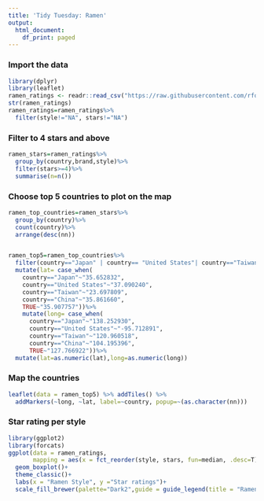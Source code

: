 ---
title: 'Tidy Tuesday: Ramen'
output:
  html_document:
    df_print: paged
---

### Import the data

```{r}
library(dplyr)
library(leaflet)
ramen_ratings <- readr::read_csv("https://raw.githubusercontent.com/rfordatascience/tidytuesday/master/data/2019/2019-06-04/ramen_ratings.csv")
str(ramen_ratings)
ramen_ratings=ramen_ratings%>%
  filter(style!="NA", stars!="NA")
```

### Filter to 4 stars and above

```{r}
ramen_stars=ramen_ratings%>%
  group_by(country,brand,style)%>%
  filter(stars>=4)%>%
  summarise(n=n())
```

### Choose top 5 countries to plot on the map

```{r}
ramen_top_countries=ramen_stars%>%
  group_by(country)%>%
  count(country)%>%
  arrange(desc(nn))


ramen_top5=ramen_top_countries%>%
  filter(country=="Japan" | country== "United States"| country=="Taiwan" | country=="China" | country=="South Korea")%>%
  mutate(lat= case_when(
    country=="Japan"~"35.652832",
    country=="United States"~"37.090240",
    country=="Taiwan"~"23.697809",
    country=="China"~"35.861660",
    TRUE~"35.907757"))%>%
    mutate(long= case_when(
      country=="Japan"~"138.252930",
      country=="United States"~"-95.712891",
      country=="Taiwan"~"120.960518",
      country=="China"~"104.195396",
      TRUE~"127.766922"))%>%
  mutate(lat=as.numeric(lat),long=as.numeric(long))

```

### Map the countries

```{r}
leaflet(data = ramen_top5) %>% addTiles() %>%
  addMarkers(~long, ~lat, label=~country, popup=~(as.character(nn)))

```

### Star rating per style
```{r}
library(ggplot2)
library(forcats)
ggplot(data = ramen_ratings, 
       mapping = aes(x = fct_reorder(style, stars, fun=median, .desc=T),                     y=(stars),fill=fct_reorder(style,stars, fun=median, .desc=T))) + 
  geom_boxplot()+
  theme_classic()+
  labs(x = "Ramen Style", y ="Star ratings")+
  scale_fill_brewer(palette="Dark2",guide = guide_legend(title = "Ramen style"))

```